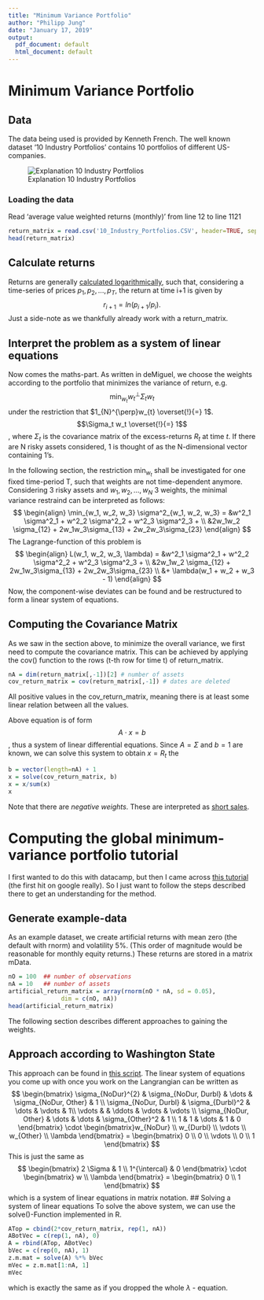```yaml
---
title: "Minimum Variance Portfolio"
author: "Philipp Jung"
date: "January 17, 2019"
output:
  pdf_document: default
  html_document: default
---
```


# Minimum Variance Portfolio

## Data
The data being used is provided by Kenneth French. The well known dataset '10 Industry Portfolios' contains 10 portfolios of different US-companies.

![Explanation 10 Industry Portfolios](10-industry-portfolios-explanation.png)

### Loading the data
Read 'average value weighted returns (monthly)' from line 12 to line 1121
```r
return_matrix = read.csv('10_Industry_Portfolios.CSV', header=TRUE, sep=',', skip = 11, nrows = 1109)
head(return_matrix)
```

## Calculate returns
Returns are generally [calculated logarithmically](https://quantivity.wordpress.com/2011/02/21/why-log-returns/), such that, considering a time-series of prices ${p_1, p_2, ..., p_T}$, the return at time i+1 is given by $$r_{i+1} = ln(p_{i+1}/p_{i}).$$
Just a side-note as we thankfully already work with a return_matrix.

## Interpret the problem as a system of linear equations
Now comes the maths-part. As written in deMiguel, we choose the weights according to the portfolio that minimizes the variance of return, e.g. 
$$\min_{w_t} w_t^{\perp}\Sigma_{t}w_{t}$$
under the restriction that $1_{N}^{\perp}w_{t} \overset{!}{=} 1$. 
$$\Sigma_t w_t \overset{!}{=} 1$$,
where $\Sigma_t$ is the covariance matrix of the excess-returns $R_t$ at time $t$. If there are N risky assets considered, 1 is thought of as the N-dimensional vector containing 1's. 

In the following section, the restriction $\min_{w_t}$ shall be investigated for one fixed time-period T, such that weights are not time-dependent anymore. Considering 3 risky assets and ${w_1, w_2, \dots, w_N}$ 3 weights, the minimal variance restraind can be interpreted as follows:
$$
\begin{align}
\min_{w_1, w_2, w_3} \sigma^2_{w_1, w_2, w_3} = &w^2_1 \sigma^2_1 + w^2_2 \sigma^2_2 + w^2_3 \sigma^2_3 + \\ &2w_1w_2 \sigma_{12} + 2w_1w_3\sigma_{13} + 2w_2w_3\sigma_{23}
\end{align}
$$
The Lagrange-function of this problem is
$$
\begin{align}
L(w_1, w_2, w_3, \lambda) =  &w^2_1 \sigma^2_1 + w^2_2 \sigma^2_2 + w^2_3 \sigma^2_3 + \\ &2w_1w_2 \sigma_{12} + 2w_1w_3\sigma_{13} + 2w_2w_3\sigma_{23} \\
&+ \lambda(w_1 + w_2 + w_3 - 1)
\end{align}
$$
Now, the component-wise deviates can be found and be restructured to form a linear system of equations.

## Computing the Covariance Matrix
As we saw in the section above, to minimize the overall variance, we first need to compute the covariance matrix. This can be achieved by applying the cov() function to the rows (t-th row for time t) of return_matrix.
```r
nA = dim(return_matrix[,-1])[2] # number of assets
cov_return_matrix = cov(return_matrix[,-1]) # dates are deleted
```
All positive values in the cov_return_matrix, meaning there is at least some linear relation between all the values. 

Above equation is of form
$$A \cdot x = b$$, thus a system of linear differential equations. Since $A = \Sigma$ and $b = 1$ are known, we can solve this system to obtain $x = R_t$ the 

```r
b = vector(length=nA) + 1
x = solve(cov_return_matrix, b)
x = x/sum(x)
x
```
Note that there are *negative weights*. These are interpreted as [short sales](https://en.wikipedia.org/wiki/Short_(finance)).

# Computing the global minimum-variance portfolio tutorial
I first wanted to do this with datacamp, but then I came across [this tutorial](http://enricoschumann.net/R/minvar.htm) (the first hit on google really). So I just want to follow the steps described there to get an understanding for the method.

## Generate example-data
As an example dataset, we create artificial returns with mean zero (the default with rnorm) and volatility 5%. (This order of magnitude would be reasonable for monthly equity returns.) These returns are stored in a matrix mData. 
```r
nO = 100  ## number of observations
nA = 10   ## number of assets
artificial_return_matrix = array(rnorm(nO * nA, sd = 0.05), 
               dim = c(nO, nA)) 
head(artificial_return_matrix)
```
The following section describes different approaches to gaining the weights.

## Approach according to Washington State
This approach can be found in [this script](https://faculty.washington.edu/ezivot/econ424/portfolioTheoryMatrix.pdf). The linear system of equations you come up with once you work on the Langrangian can be written as
$$
  \begin{bmatrix}
    \sigma_{NoDur}^{2} & \sigma_{NoDur, Durbl} & \dots & \sigma_{NoDur, Other} & 1 \\
    \sigma_{NoDur, Durbl} & \sigma_{Durbl}^2 & \dots & \vdots & 1\\
    \vdots & & \ddots & \vdots & \vdots \\
    \sigma_{NoDur, Other} & \dots & \dots & \sigma_{Other}^2 & 1 \\
    1 & 1 & \dots & 1 & 0
  \end{bmatrix} 
  \cdot 
  \begin{bmatrix}w_{NoDur} \\ w_{Durbl} \\ \vdots \\ w_{Other} \\ \lambda \end{bmatrix} = 
  \begin{bmatrix} 0 \\ 0 \\ \vdots \\ 0 \\ 1 \end{bmatrix}
  $$
This is just the same as 
$$ \begin{bmatrix}
      2 \Sigma & 1 \\
      1^{\intercal} &  0
    \end{bmatrix} \cdot
    \begin{bmatrix}
      w \\
      \lambda
    \end{bmatrix} =
    \begin{bmatrix}
      0 \\ 1
    \end{bmatrix}
$$
which is a system of linear equations in matrix notation. 
## Solving a system of linear equations
To solve the above system, we can use the solve()-Function implemented in R. 
```r
ATop = cbind(2*cov_return_matrix, rep(1, nA))
ABotVec = c(rep(1, nA), 0)
A = rbind(ATop, ABotVec)
bVec = c(rep(0, nA), 1)
z.m.mat = solve(A) %*% bVec
mVec = z.m.mat[1:nA, 1]
mVec
```
which is exactly the same as if you dropped the whole $\lambda$ - equation.